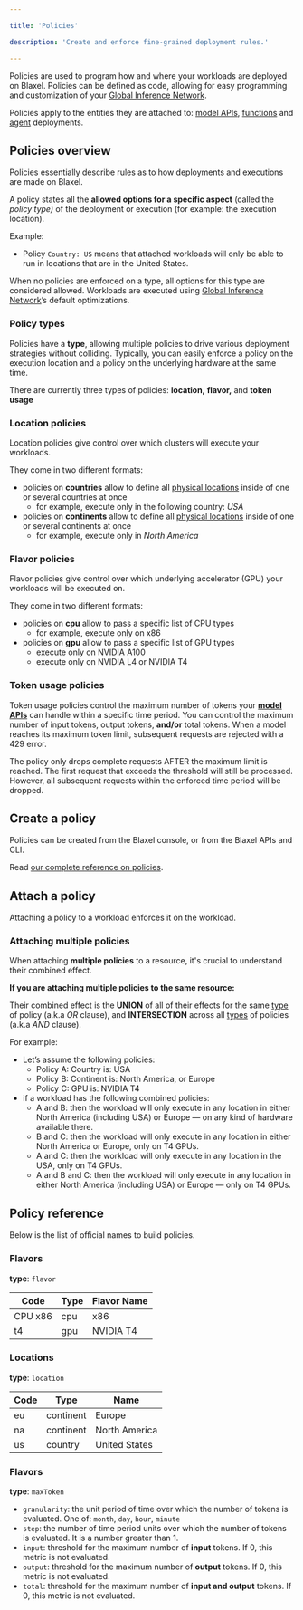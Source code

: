 ```yaml
---

title: 'Policies'

description: 'Create and enforce fine-grained deployment rules.'

---
```


Policies are used to program how and where your workloads are deployed on Blaxel. Policies can be defined as code, allowing for easy programming and customization of your [Global Inference Network](../Models/Global-Inference-Network).

Policies apply to the entities they are attached to: [model APIs](../Models/Overview%2015347e47b1ea80f48cbcd345aafd924a), [functions](../Functions/Overview%2015347e47b1ea8038813fef14c49dfd5e) and [agent](../Agents/Overview) deployments. 

## Policies overview

Policies essentially describe rules as to how deployments and executions are made on Blaxel. 

A policy states all the **allowed options for a specific aspect** (called the *policy type)* of the deployment or execution (for example: the execution location). 

Example:

- Policy `Country: US` means that attached workloads will only be able to run in locations that are in the United States.

When no policies are enforced on a type, all options for this type are considered allowed. Workloads are executed using [Global Inference Network](../Models/Global-Inference-Network)’s default optimizations.

### Policy types

Policies have a **type**, allowing multiple policies to drive various deployment strategies without colliding. Typically, you can easily enforce a policy on the execution location and a policy on the underlying hardware at the same time.

There are currently three types of policies: **location,** **flavor,** and **token usage**

### Location policies

Location policies give control over which clusters will execute your workloads.

They come in two different formats: 

- policies on **countries** allow to define all [physical locations](Policies) inside of one or several countries at once
    - for example, execute only in the following country: *USA*
- policies on **continents** allow to define all [physical locations](Policies) inside of one or several continents at once
    - for example, execute only in *North America*

### Flavor policies

Flavor policies give control over which underlying accelerator (GPU) your workloads will be executed on. 

They come in two different formats:

- policies on **cpu** allow to pass a specific list of CPU types
    - for example, execute only on x86
- policies on **gpu** allow to pass a specific list of GPU types
    - execute only on NVIDIA A100
    - execute only on NVIDIA L4 or NVIDIA T4

### Token usage policies

Token usage policies control the maximum number of tokens your [**model APIs**](../Models/Overview) can handle within a specific time period. You can control the maximum number of input tokens, output tokens, **and/or** total tokens. When a model reaches its maximum token limit, subsequent requests are rejected with a 429 error.

<Info>The policy only drops complete requests AFTER the maximum limit is reached. The first request that exceeds the threshold will still be processed. However, all subsequent requests within the enforced time period will be dropped.</Info>

## Create a policy

Policies can be created from the Blaxel console, or from the Blaxel APIs and CLI.

Read [our complete reference on policies](https://docs.blaxel.ai/api-reference/policies/create-or-update-policy).

## Attach a policy

Attaching a policy to a workload enforces it on the workload.

### Attaching multiple policies

When attaching **multiple policies** to a resource, it's crucial to understand their combined effect. 

**If you are attaching multiple policies to the same resource:**

Their combined effect is the **UNION** of all of their effects for the same [type](Policies%2013847e47b1ea817daa5bcd58129a9bdb) of policy (a.k.a *OR* clause), and **INTERSECTION** across all [types](Policies) of policies (a.k.a *AND* clause).

For example:

- Let’s assume the following policies:
    - Policy A: Country is: USA
    - Policy B: Continent is: North America, or Europe
    - Policy C: GPU is: NVIDIA T4
- if a workload has the following combined policies:
    - A and B: then the workload will only execute in any location in either North America (including USA) or Europe — on any kind of hardware available there.
    - B and C: then the workload will only execute in any location in either North America or Europe, only on T4 GPUs.
    - A and C: then the workload will only execute in any location in the USA, only on T4 GPUs.
    - A and B and C: then the workload will only execute in any location in either North America (including USA) or Europe — only on T4 GPUs.

## Policy reference

Below is the list of official names to build policies.

### Flavors

**type**: `flavor`

| **Code** | **Type** | **Flavor Name** |
| --- | --- | --- |
| CPU x86 | cpu | x86 |
| t4 | gpu | NVIDIA T4 |

### Locations

**type**: `location`

| **Code** | **Type** | **Name** |
| --- | --- | --- |
| eu | continent | Europe |
| na | continent | North America |
| us | country | United States |

### Flavors

**type**: `maxToken`

- `granularity`: the unit period of time over which the number of tokens is evaluated. One of: `month`, `day`, `hour`, `minute`
- `step`: the number of time period units over which the number of tokens is evaluated. It is a number greater than 1.
- `input`: threshold for the maximum number of **input** tokens. If 0, this metric is not evaluated.
- `output`: threshold for the maximum number of **output** tokens. If 0, this metric is not evaluated.
- `total`: threshold for the maximum number of **input and output** tokens. If 0, this metric is not evaluated.